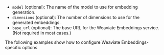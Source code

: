 

- `model` (optional): The name of the model to use for embedding generation.
- `dimensions` (optional): The number of dimensions to use for the generated embeddings.
- `base_url` (optional): The base URL for the Weaviate Embeddings service. (Not required in most cases.)

The following examples show how to configure Weaviate Embeddings-specific options.

<Tabs groupId="languages">
  <TabItem value="py" label="Python API v4">
    <FilteredTextBlock
      text={PyCode}
      startMarker="# START SnowflakeArcticEmbedMV15"
      endMarker="# END SnowflakeArcticEmbedMV15"
      language="py"
    />
  </TabItem>
<TabItem value="js" label="JS/TS API v3">
  <FilteredTextBlock
    text={TSCode}
    startMarker="// START SnowflakeArcticEmbedMV15"
    endMarker="// END SnowflakeArcticEmbedMV15"
    language="ts"
  />
</TabItem>
<TabItem value="go" label="Go">
  <FilteredTextBlock
    text={GoCode}
    startMarker="// START SnowflakeArcticEmbedMV15"
    endMarker="// END SnowflakeArcticEmbedMV15"
    language="goraw"
  />
</TabItem>
<TabItem value="java" label="Java">
  <FilteredTextBlock
    text={JavaCode}
    startMarker="// START SnowflakeArcticEmbedMV15"
    endMarker="// END SnowflakeArcticEmbedMV15"
    language="java"
  />
</TabItem>
</Tabs>
